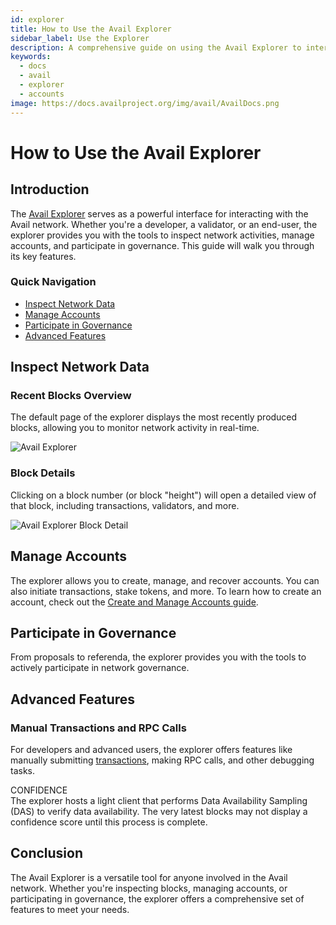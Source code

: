 ```yaml
---
id: explorer
title: How to Use the Avail Explorer
sidebar_label: Use the Explorer
description: A comprehensive guide on using the Avail Explorer to interact with the Avail network.
keywords:
  - docs
  - avail
  - explorer
  - accounts
image: https://docs.availproject.org/img/avail/AvailDocs.png
---
```


# How to Use the Avail Explorer

## Introduction

The [<ins>Avail Explorer</ins>](https://explorer.avail.so/) serves as a powerful interface for interacting with the Avail network. Whether you're a developer, a validator, or an end-user, the explorer provides you with the tools to inspect network activities, manage accounts, and participate in governance. This guide will walk you through its key features.

### Quick Navigation

- [Inspect Network Data](#inspect-network-data)
- [Manage Accounts](#manage-accounts)
- [Participate in Governance](#participate-in-governance)
- [Advanced Features](#advanced-features)

## Inspect Network Data

### Recent Blocks Overview

The default page of the explorer displays the most recently produced blocks, allowing you to monitor network activity in real-time.

![Avail Explorer](/img/avail/explorer.png)

### Block Details

Clicking on a block number (or block "height") will open a detailed view of that block, including transactions, validators, and more.

![Avail Explorer Block Detail](/img/avail/explorer-block-detail.png)

## Manage Accounts

The explorer allows you to create, manage, and recover accounts. You can also initiate transactions, stake tokens, and more. To learn how to create an account, check out the [<ins>Create and Manage Accounts guide</ins>](/docs/end-user-guide/accounts).

## Participate in Governance

From proposals to referenda, the explorer provides you with the tools to actively participate in network governance.

## Advanced Features

### Manual Transactions and RPC Calls

For developers and advanced users, the explorer offers features like manually submitting [transactions](https://docs.substrate.io/v3/concepts/extrinsics/), making RPC calls, and other debugging tasks.

<Callout type="info">
CONFIDENCE<br/>
The explorer hosts a light client that performs Data Availability Sampling (DAS) to verify data availability. The very latest blocks may not display a confidence score until this process is complete.
</Callout>

## Conclusion

The Avail Explorer is a versatile tool for anyone involved in the Avail network. Whether you're inspecting blocks, managing accounts, or participating in governance, the explorer offers a comprehensive set of features to meet your needs.
